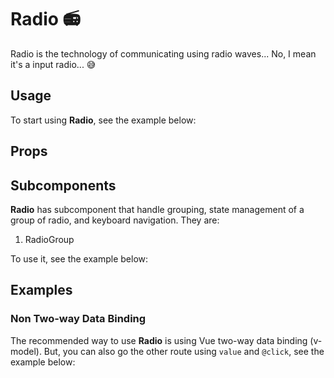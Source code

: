 

<Meta title="Components/Radio" of={RadioStories} />

# Radio 📻
Radio is the technology of communicating using radio waves... No, I mean it's a input radio... 😅

## Usage
To start using **Radio**, see the example below:

<Canvas of={RadioStories.DocUsage} />

## Props
<ArgTypes of={Radio} />

## Subcomponents
**Radio** has subcomponent that handle grouping, state management of a group of radio, and keyboard navigation. They are:

1. RadioGroup

To use it, see the example below:

<Canvas of={RadioStories.DocSubComponents} />

## Examples
### Non Two-way Data Binding
The recommended way to use **Radio** is using Vue two-way data binding (v-model). But, you can also go the other route
using `value` and `@click`, see the example below:

<Canvas of={RadioStories.DocNonTWDB} />
